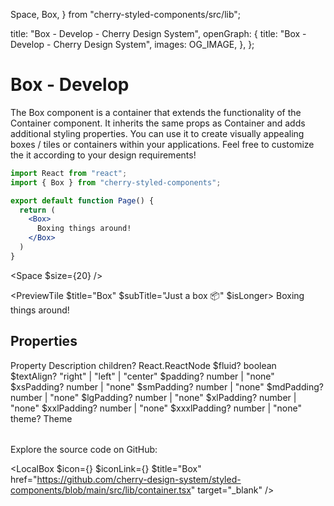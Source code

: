   Space,
  Box,
} from "cherry-styled-components/src/lib";

  title: "Box - Develop - Cherry Design System",
  openGraph: {
    title: "Box - Develop - Cherry Design System",
    images: OG_IMAGE,
  },
};

# Box - Develop

The Box component is a container that extends the functionality of the Container component. It inherits the same props as Container and adds additional styling properties. You can use it to create visually appealing boxes / tiles or containers within your applications. Feel free to customize the it according to your design requirements!


```jsx
import React from "react";
import { Box } from "cherry-styled-components";

export default function Page() {
  return (
    <Box>
      Boxing things around!
    </Box>
  )
}
```

<Space $size={20} />

<PreviewTile $title="Box" $subTitle="Just a box 📦" $isLonger>
  <Box>
    Boxing things around!
  </Box>
</PreviewTile>

## Properties

<Table>
  <TableRow>
    <TableHead>Property</TableHead>
    <TableHead>Description</TableHead>
  </TableRow>
  <TableRow>
    <TableData $code>children?</TableData>
    <TableData>React.ReactNode</TableData>
  </TableRow>
  <TableRow>
    <TableData $code>$fluid?</TableData>
    <TableData>boolean</TableData>
  </TableRow>
  <TableRow>
    <TableData $code>$textAlign?</TableData>
    <TableData>"right" | "left" | "center"</TableData>
  </TableRow>
  <TableRow>
    <TableData $code>$padding?</TableData>
    <TableData>number | "none"</TableData>
  </TableRow>
  <TableRow>
    <TableData $code>$xsPadding?</TableData>
    <TableData>number | "none"</TableData>
  </TableRow>
  <TableRow>
    <TableData $code>$smPadding?</TableData>
    <TableData>number | "none"</TableData>
  </TableRow>
  <TableRow>
    <TableData $code>$mdPadding?</TableData>
    <TableData>number | "none"</TableData>
  </TableRow>
  <TableRow>
    <TableData $code>$lgPadding?</TableData>
    <TableData>number | "none"</TableData>
  </TableRow>
  <TableRow>
    <TableData $code>$xlPadding?</TableData>
    <TableData>number | "none"</TableData>
  </TableRow>
  <TableRow>
    <TableData $code>$xxlPadding?</TableData>
    <TableData>number | "none"</TableData>
  </TableRow>
  <TableRow>
    <TableData $code>$xxxlPadding?</TableData>
    <TableData>number | "none"</TableData>
  </TableRow>
  <TableRow>
    <TableData $code>theme?</TableData>
    <TableData>Theme</TableData>
  </TableRow>
</Table>

Explore the source code on GitHub:

<LocalBox
  $icon={<IconFile />}
  $iconLink={<IconGitHub />}
  $title="Box"
  href="https://github.com/cherry-design-system/styled-components/blob/main/src/lib/container.tsx"
  target="_blank"
/>

